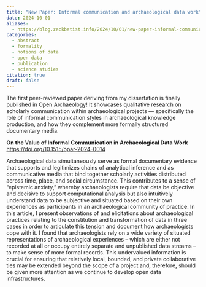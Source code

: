 ```yaml
---
title: "New Paper: Informal communication and archaeological data work"
date: 2024-10-01
aliases: 
  - https://blog.zackbatist.info/2024/10/01/new-paper-informal-communication-and-archaeological-data-work/
categories: 
  - abstract
  - formality
  - notions of data
  - open data
  - publication
  - science studies
citation: true
draft: false
---
```


The first peer-reviewed paper deriving from my dissertation is finally published in Open Archaeology! It showcases qualitative research on scholarly communication within archaeological projects — specifically the role of informal communication styles in archaeological knowledge production, and how they complement more formally structured documentary media.

**On the Value of Informal Communication in Archaeological Data Work**\
[https://doi.org/10.1515/opar-2024-0014](https://doi.org/10.1515/opar-2024-0014)

Archaeological data simultaneously serve as formal documentary evidence that supports and legitimizes chains of analytical inference and as communicative media that bind together scholarly activities distributed across time, place, and social circumstance. This contributes to a sense of "epistemic anxiety," whereby archaeologists require that data be objective and decisive to support computational analysis but also intuitively understand data to be subjective and situated based on their own experiences as participants in an archaeological community of practice. In this article, I present observations of and elicitations about archaeological practices relating to the constitution and transformation of data in three cases in order to articulate this tension and document how archaeologists cope with it. I found that archaeologists rely on a wide variety of situated representations of archaeological experiences – which are either not recorded at all or occupy entirely separate and unpublished data streams – to make sense of more formal records. This undervalued information is crucial for ensuring that relatively local, bounded, and private collaborative ties may be extended beyond the scope of a project and, therefore, should be given more attention as we continue to develop open data infrastructures.
